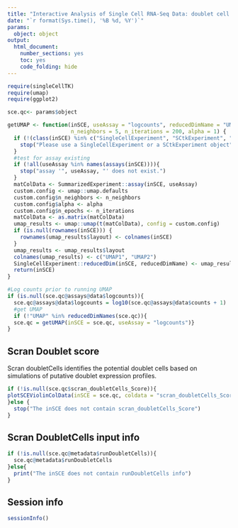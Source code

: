 ```yaml
---
title: "Interactive Analysis of Single Cell RNA-Seq Data: doublet cell annotation using scran doubletcell"
date: "`r format(Sys.time(), '%B %d, %Y')`"
params: 
  object: object
output:
  html_document:
    number_sections: yes
    toc: yes
    code_folding: hide
---
```


```r
require(singleCellTK)
require(umap)
require(ggplot2)
```

```r
sce.qc<- params$object
```

```r
getUMAP <- function(inSCE, useAssay = "logcounts", reducedDimName = "UMAP",
                    n_neighbors = 5, n_iterations = 200, alpha = 1) {
  if (!(class(inSCE) %in% c("SingleCellExperiment", "SCtkExperiment", "SummarizedExperiment"))){
    stop("Please use a SingleCellExperiment or a SCtkExperiment object")
  }
  #test for assay existing
  if (!all(useAssay %in% names(assays(inSCE)))){
    stop("assay '", useAssay, "' does not exist.")
  }
  matColData <- SummarizedExperiment::assay(inSCE, useAssay)
  custom.config <- umap::umap.defaults
  custom.config$n_neighbors <- n_neighbors
  custom.config$alpha <- alpha
  custom.config$n_epochs <- n_iterations
  matColData <- as.matrix(matColData)
  umap_results <- umap::umap(t(matColData), config = custom.config)
  if (is.null(rownames(inSCE))) {
    rownames(umap_results$layout) <- colnames(inSCE)
  }
  umap_results <- umap_results$layout
  colnames(umap_results) <- c("UMAP1", "UMAP2")
  SingleCellExperiment::reducedDim(inSCE, reducedDimName) <- umap_results
  return(inSCE)
}
```

```r
#Log counts prior to running UMAP
if (is.null(sce.qc@assays@data$logcounts)){
  sce.qc@assays@data$logcounts = log10(sce.qc@assays@data$counts + 1)
  #get UMAP
  if (!"UMAP" %in% reducedDimNames(sce.qc)){
  sce.qc = getUMAP(inSCE = sce.qc, useAssay = "logcounts")}
}
```

## Scran Doublet score

Scran doubletCells identifies the potential doublet cells based on simulations of putative doublet expression profiles.

```r
if (!is.null(sce.qc$scran_doubletCells_Score)){
plotSCEViolinColData(inSCE = sce.qc, coldata = "scran_doubletCells_Score", xlab = "", ylab = "score", title = "Doublet score per cell", dotSize = 0.5)
}else {
  stop("The inSCE does not contain scran_doubletCells_Score")
}
```

## Scran DoubletCells input info
```r
if (!is.null(sce.qc@metadata$runDoubletCells)){
  sce.qc@metadata$runDoubletCells
}else{
  print("The inSCE does not contain runDoubletCells info")
}
```
## Session info
```r
sessionInfo()
```
